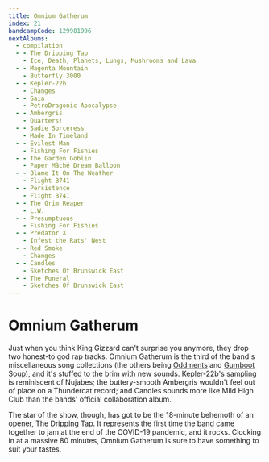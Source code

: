 ```yaml
---
title: Omnium Gatherum
index: 21
bandcampCode: 129981996
nextAlbums:
  - compilation
  - - The Dripping Tap
    - Ice, Death, Planets, Lungs, Mushrooms and Lava
  - - Magenta Mountain
    - Butterfly 3000
  - - Kepler-22b
    - Changes
  - - Gaia
    - PetroDragonic Apocalypse
  - - Ambergris
    - Quarters!
  - - Sadie Sorceress
    - Made In Timeland
  - - Evilest Man
    - Fishing For Fishies
  - - The Garden Goblin
    - Paper Mâché Dream Balloon
  - - Blame It On The Weather
    - Flight B741
  - - Persistence
    - Flight B741
  - - The Grim Reaper
    - L.W.
  - - Presumptuous
    - Fishing For Fishies
  - - Predator X
    - Infest the Rats' Nest
  - - Red Smoke
    - Changes
  - - Candles
    - Sketches Of Brunswick East
  - - The Funeral
    - Sketches Of Brunswick East
---
```


# Omnium Gatherum

Just when you think King Gizzard can't surprise you anymore, they drop two honest-to god rap tracks. Omnium Gatherum is the third of the band's miscellaneous song collections (the others being [Oddments](/albums/oddments) and [Gumboot Soup](/albums/gumboot-soup)), and it's stuffed to the brim with new sounds. Kepler-22b's sampling is reminiscent of Nujabes; the buttery-smooth Ambergris wouldn't feel out of place on a Thundercat record; and Candles sounds more like Mild High Club than the bands' official collaboration album.

The star of the show, though, has got to be the 18-minute behemoth of an opener, The Dripping Tap. It represents the first time the band came together to jam at the end of the COVID-19 pandemic, and it rocks. Clocking in at a massive 80 minutes, Omnium Gatherum is sure to have something to suit your tastes.
